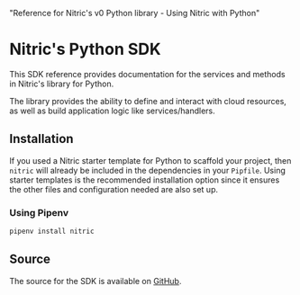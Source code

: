  "Reference for Nitric's v0 Python library - Using Nitric with Python"

# Nitric\'s Python SDK

This SDK reference provides documentation for the services and methods in Nitric\'s library for Python.

The library provides the ability to define and interact with cloud resources, as well as build application logic like services/handlers.

## Installation

If you used a Nitric starter template for Python to scaffold your project, then `nitric` will already be included in the dependencies in your `Pipfile`. Using starter templates is the recommended installation option since it ensures the other files and configuration needed are also set up.

### Using Pipenv

```bash
pipenv install nitric
```

## Source

The source for the SDK is available on [GitHub](https://github.com/nitrictech/python-sdk).
